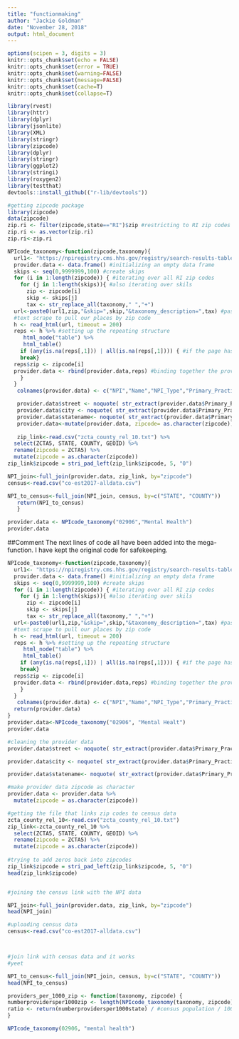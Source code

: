 ```yaml
---
title: "functionmaking"
author: "Jackie Goldman"
date: "November 28, 2018"
output: html_document
---
```


```r
options(scipen = 3, digits = 3)
knitr::opts_chunk$set(echo = FALSE)
knitr::opts_chunk$set(error = TRUE)
knitr::opts_chunk$set(warning=FALSE)
knitr::opts_chunk$set(message=FALSE)
knitr::opts_chunk$set(cache=T)
knitr::opts_chunk$set(collapse=T)
```

```r
library(rvest)
library(httr)
library(dplyr)
library(jsonlite)
library(XML)
library(stringr)
library(zipcode)
library(dplyr)
library(stringr)
library(ggplot2)
library(stringi)
library(roxygen2)
library(testthat)
devtools::install_github(("r-lib/devtools"))
```


```r
#getting zipcode package
library(zipcode)
data(zipcode)
zip.ri <- filter(zipcode,state=="RI")$zip #restricting to RI zip codes
zip.ri <- as.vector(zip.ri)
zip.ri<-zip.ri
```

```r
NPIcode_taxonomy<-function(zipcode,taxonomy){
  url1<- "https://npiregistry.cms.hhs.gov/registry/search-results-table?addressType=ANY&postal_code=" #setting the url to scrape from
  provider.data <- data.frame() #initializing an empty data frame
  skips <- seq(0,9999999,100) #create skips
  for (i in 1:length(zipcode)) { #iterating over all RI zip codes
    for (j in 1:length(skips)){ #also iterating over skils
      zip <- zipcode[i]
      skip <- skips[j]
      tax <- str_replace_all(taxonomy," ","+")
  url<-paste0(url1,zip,"&skip=",skip,"&taxonomy_description=",tax) #pasting the url, with the rhode island zip code and including the skips
  #text scrape to pull our places by zip code
  h <- read_html(url, timeout = 200)
  reps <- h %>% #setting up the repeating structure
     html_node("table") %>%
     html_table()
    if (any(is.na(reps[,1])) | all(is.na(reps[,1]))) { #if the page has no physicians, move to next zip code
    break}
  reps$zip <- zipcode[i]
  provider.data <- rbind(provider.data,reps) #binding together the provider data and reps data
    }
  }
   colnames(provider.data) <- c("NPI","Name","NPI_Type","Primary_Practice_Address","Phone","Primary_Taxonomy","zipcode")

   provider.data$street <- noquote( str_extract(provider.data$Primary_Practice_Address,pattern="^[a-zA-Z0-9_. -]+?(?=\n)")) #street name and number
   provider.data$city <- noquote( str_extract(provider.data$Primary_Practice_Address,pattern="(?<=\t)[a-zA-Z_. -]+?(?=, )"))#city
   provider.data$statename<- noquote( str_extract(provider.data$Primary_Practice_Address,pattern="(?<=, )[A-Z]+(?=\\s)")) #state postal code (2 characters)
   provider.data<-mutate(provider.data, zipcode= as.character(zipcode))
  
   zip_link<-read.csv("zcta_county_rel_10.txt") %>%
  select(ZCTA5, STATE, COUNTY, GEOID) %>%
  rename(zipcode = ZCTA5) %>%
  mutate(zipcode = as.character(zipcode))
zip_link$zipcode = stri_pad_left(zip_link$zipcode, 5, "0")

NPI_join<-full_join(provider.data, zip_link, by="zipcode")
census<-read.csv("co-est2017-alldata.csv")

NPI_to_census<-full_join(NPI_join, census, by=c("STATE", "COUNTY"))
   return(NPI_to_census)
   }

provider.data <- NPIcode_taxonomy("02906","Mental Health")
provider.data


```
##Comment
The next lines of code all have been added into the mega-function. I have kept the original code for safekeeping.
```r

NPIcode_taxonomy<-function(zipcode,taxonomy){
  url1<- "https://npiregistry.cms.hhs.gov/registry/search-results-table?addressType=ANY&postal_code=" #setting the url to scrape from
  provider.data <- data.frame() #initializing an empty data frame
  skips <- seq(0,9999999,100) #create skips
  for (i in 1:length(zipcode)) { #iterating over all RI zip codes
    for (j in 1:length(skips)){ #also iterating over skils
      zip <- zipcode[i]
      skip <- skips[j]
      tax <- str_replace_all(taxonomy," ","+")
  url<-paste0(url1,zip,"&skip=",skip,"&taxonomy_description=",tax) #pasting the url, with the rhode island zip code and including the skips
  #text scrape to pull our places by zip code
  h <- read_html(url, timeout = 200)
  reps <- h %>% #setting up the repeating structure
     html_node("table") %>%
     html_table()
    if (any(is.na(reps[,1])) | all(is.na(reps[,1]))) { #if the page has no physicians, move to next zip code
    break}
  reps$zip <- zipcode[i]
  provider.data <- rbind(provider.data,reps) #binding together the provider data and reps data
    }
  }
   colnames(provider.data) <- c("NPI","Name","NPI_Type","Primary_Practice_Address","Phone","Primary_Taxonomy","zipcode")
  return(provider.data)
}
provider.data<-NPIcode_taxonomy("02906", "Mental Healt")
provider.data

```
```r
#cleaning the provider data
provider.data$street <- noquote( str_extract(provider.data$Primary_Practice_Address,pattern="^[a-zA-Z0-9_. -]+?(?=\n)")) #street name and number

provider.data$city <- noquote( str_extract(provider.data$Primary_Practice_Address,pattern="(?<=\t)[a-zA-Z_. -]+?(?=, )"))#city

provider.data$statename<- noquote( str_extract(provider.data$Primary_Practice_Address,pattern="(?<=, )[A-Z]+(?=\\s)")) #state postal code (2 characters)
```

```r
#make provider data zipcode as character
provider.data <- provider.data %>%
  mutate(zipcode = as.character(zipcode))


```


```r
#getting the file that links zip codes to census data
zcta_county_rel_10<-read.csv("zcta_county_rel_10.txt")
zip_link<-zcta_county_rel_10 %>%
  select(ZCTA5, STATE, COUNTY, GEOID) %>%
  rename(zipcode = ZCTA5) %>%
  mutate(zipcode = as.character(zipcode))
  
#trying to add zeros back into zipcodes
zip_link$zipcode = stri_pad_left(zip_link$zipcode, 5, "0")
head(zip_link$zipcode)


#joining the census link with the NPI data

NPI_join<-full_join(provider.data, zip_link, by="zipcode")
head(NPI_join)

#uploading census data
census<-read.csv("co-est2017-alldata.csv")



#join link with census data and it works
#yeet

NPI_to_census<-full_join(NPI_join, census, by=c("STATE", "COUNTY"))
head(NPI_to_census)
```


```r
providers_per_1000_zip <- function(taxonomy, zipcode) {
numberprovidersper1000zip <- length(NPIcode_taxonomy(taxonomy, zipcode))
ratio <- return(numberprovidersper1000state) / #census population / 1000
}


```

```r

NPIcode_taxonomy(02906, "mental health")

```
